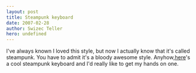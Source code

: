 ```yaml
---
layout: post
title: Steampunk keyboard
date: 2007-02-28
author: Swizec Teller
hero: undefined
---
```


I've always known I loved this style, but now I actually know that it's called steampunk. You have to admit it's a bloody awesome style. Anyhow,[here](http://steampunkworkshop.com/keyboard.shtml)'s a cool steampunk keyboard and I'd really like to get my hands on one.
